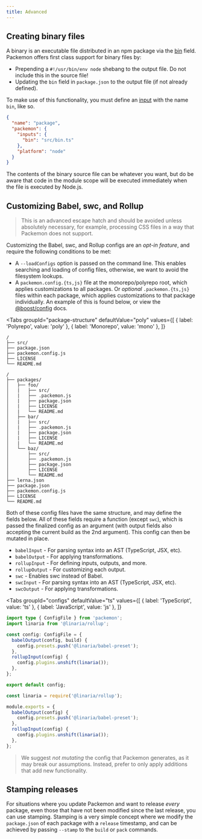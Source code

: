 ```yaml
---
title: Advanced
---
```



## Creating binary files

A binary is an executable file distributed in an npm package via the
[bin](https://docs.npmjs.com/files/package.json#bin) field. Packemon offers first class support for
binary files by:

- Prepending a `#!/usr/bin/env node` shebang to the output file. Do not include this in the source
  file!
- Updating the `bin` field in `package.json` to the output file (if not already defined).

To make use of this functionality, you must define an [input](./config.md#inputs) with the name
`bin`, like so.

```json title="package.json"
{
  "name": "package",
  "packemon": {
    "inputs": {
      "bin": "src/bin.ts"
    },
    "platform": "node"
  }
}
```

The contents of the binary source file can be whatever you want, but do be aware that code in the
module scope will be executed immediately when the file is executed by Node.js.

## Customizing Babel, swc, and Rollup

> This is an advanced escape hatch and should be avoided unless absolutely necessary, for example,
> processing CSS files in a way that Packemon does not support.

Customizing the Babel, swc, and Rollup configs are an _opt-in feature_, and require the following
conditions to be met:

- A `--loadConfigs` option is passed on the command line. This enables searching and loading of
  config files, otherwise, we want to avoid the filesystem lookups.
- A `packemon.config.{ts,js}` file at the monorepo/polyrepo root, which applies customizations to
  all packages. Or _optional_ `.packemon.{ts,js}` files within each package, which applies
  customizations to that package individually. An example of this is found below, or view the
  [@boost/config](https://boostlib.dev/docs/config) docs.

<Tabs
  groupId="package-structure"
  defaultValue="poly"
  values={[
    { label: 'Polyrepo', value: 'poly' },
    { label: 'Monorepo', value: 'mono' },
  ]}
>
  <TabItem value="poly">

```
/
├── src/
├── package.json
├── packemon.config.js
├── LICENSE
└── README.md
```

  </TabItem>
  <TabItem value="mono">

```
/
├── packages/
│   ├── foo/
│   |   ├── src/
│   |   ├── .packemon.js
│   |   ├── package.json
│   |   ├── LICENSE
│   |   └── README.md
│   ├── bar/
│   |   ├── src/
│   |   ├── .packemon.js
│   |   ├── package.json
│   |   ├── LICENSE
│   |   └── README.md
│   └── baz/
│       ├── src/
│       ├── .packemon.js
│       ├── package.json
│       ├── LICENSE
│       └── README.md
├── lerna.json
├── package.json
├── packemon.config.js
├── LICENSE
└── README.md
```

  </TabItem>
</Tabs>

Both of these config files have the same structure, and may define the fields below. All of these
fields require a function (except `swc`), which is passed the finalized config as an argument (with
output fields also accepting the current build as the 2nd argument). This config can then be mutated
in place.

- `babelInput` - For parsing syntax into an AST (TypeScript, JSX, etc).
- `babelOutput` - For applying transformations.
- `rollupInput` - For defining inputs, outputs, and more.
- `rollupOutput` - For customizing each output.
- `swc` - Enables swc instead of Babel.
- `swcInput` - For parsing syntax into an AST (TypeScript, JSX, etc).
- `swcOutput` - For applying transformations.

<Tabs
  groupId="configs"
  defaultValue="ts"
  values={[
    { label: 'TypeScript', value: 'ts' },
    { label: 'JavaScript', value: 'js' },
  ]}
>
  <TabItem value="ts">

```ts
import type { ConfigFile } from 'packemon';
import linaria from '@linaria/rollup';

const config: ConfigFile = {
  babelOutput(config, build) {
    config.presets.push('@linaria/babel-preset');
  },
  rollupInput(config) {
    config.plugins.unshift(linaria());
  },
};

export default config;
```

  </TabItem>
  <TabItem value="js">

```js
const linaria = require('@linaria/rollup');

module.exports = {
  babelOutput(config) {
    config.presets.push('@linaria/babel-preset');
  },
  rollupInput(config) {
    config.plugins.unshift(linaria());
  },
};
```

  </TabItem>
</Tabs>

> We suggest _not mutating_ the config that Packemon generates, as it may break our assumptions.
> Instead, prefer to only apply additions that add new functionality.

## Stamping releases

For situations where you update Packemon and want to release _every_ package, even those that have
not been modified since the last release, you can use stamping. Stamping is a very simple concept
where we modify the `package.json` of each package with a `release` timestamp, and can be achieved
by passing `--stamp` to the `build` or `pack` commands.
